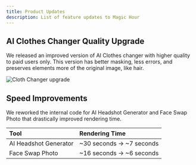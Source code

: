 ```yaml
---
title: Product Updates
description: List of feature updates to Magic Hour
---
```


<Update label="2025-03-07">

## AI Clothes Changer Quality Upgrade

We released an improved version of AI Clothes changer with higher quality to paid users only. This version has better masking, less errors, and preserves elements more of the original image, like hair.

![Cloth Changer upgrade](./images/2025-03-07/clothes-changer-upgrade.png)

</Update>

<Update label="2025-03-05">

## Speed Improvements

We reworked the internal code for AI Headshot Generator and Face Swap Photo that drastically improved rendering time.

| Tool                  | Rendering Time            |
| :-------------------- | :------------------------ |
| AI Headshot Generator | ~30 seconds -> ~7 seconds |
| Face Swap Photo       | ~16 seconds -> ~6 seconds |

</Update>
